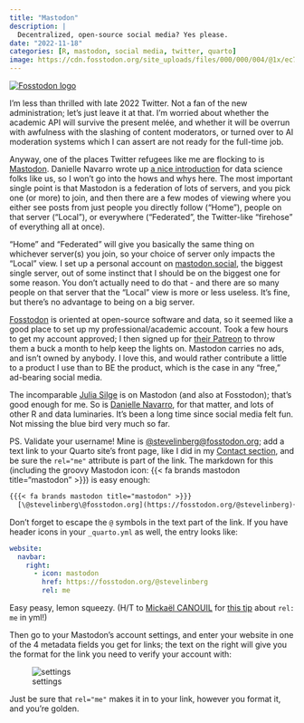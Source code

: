 ```yaml
---
title: "Mastodon"
description: |
  Decentralized, open-source social media? Yes please.
date: "2022-11-18"
categories: [R, mastodon, social media, twitter, quarto]
image: https://cdn.fosstodon.org/site_uploads/files/000/000/004/@1x/ec7a05be77b5390f.png
---
```


[[![Fosstodon logo](https://cdn.fosstodon.org/site_uploads/files/000/000/004/@1x/ec7a05be77b5390f.png)](https://fosstodon.org)]{.aside}

I'm less than thrilled with late 2022 Twitter. Not a fan of the new administration; let's just leave it at that. I'm worried about whether the academic API will survive the present melée, and whether it will be overrun with awfulness with the slashing of content moderators, or turned over to AI moderation systems which I can assert are not ready for the full-time job.

Anyway, one of the places Twitter refugees like me are flocking to is [Mastodon](https://mastodon.org). Danielle Navarro wrote up [a nice introduction](https://blog.djnavarro.net/posts/2022-11-03_what-i-know-about-mastodon/) for data science folks like us, so I won't go into the hows and whys here. The most important single point is that Mastodon is a federation of lots of servers, and you pick one (or more) to join, and then there are a few modes of viewing where you either see posts from just people you directly follow ("Home"), people on that server ("Local"), or everywhere ("Federated", the Twitter-like "firehose" of everything all at once).

"Home" and "Federated" will give you basically the same thing on whichever server(s) you join, so your choice of server only impacts the "Local" view. I set up a personal account on [mastodon.social](https://mastodon.social), the biggest single server, out of some instinct that I should be on the biggest one for some reason. You don't actually need to do that - and there are so many people on that server that the "Local" view is more or less useless. It's fine, but there's no advantage to being on a big server.

[Fosstodon](https://fosstodon.org) is oriented at open-source software and data, so it seemed like a good place to set up my professional/academic account. Took a few hours to get my account approved; I then signed up for [their Patreon](https://www.patreon.com/fosstodon) to throw them a buck a month to help keep the lights on. Mastodon carries no ads, and isn't owned by anybody. I love this, and would rather contribute a little to a product I use than to BE the product, which is the case in any "free," ad-bearing social media.

The incomparable [Julia Silge](https://mastodon.social/@juliasilge@fosstodon.org) is on Mastodon (and also at Fosstodon); that's good enough for me. So is [Danielle Navarro](https://mastodon.social/@djnavarro@fosstodon.org), for that matter, and lots of other R and data luminaries. It's been a long time since social media felt fun. Not missing the blue bird very much so far.

PS. Validate your username! Mine is [@stevelinberg@fosstodon.org](https://fosstodon.org/@stevelinberg); add a text link to your Quarto site's front page, like I did in my [Contact section](/#contact), and be sure the `rel="me"` attribute is part of the link. The markdown for this (including the groovy Mastodon icon: {{< fa brands mastodon title="mastodon" >}}) is easy enough:

```txt
{{{< fa brands mastodon title="mastodon" >}}}
  [\@stevelinberg\@fosstodon.org](https://fosstodon.org/@stevelinberg){rel="me"}
```

Don't forget to escape the `@` symbols in the text part of the link. If you have header icons in your `_quarto.yml` as well, the entry looks like:

```yml
website:
  navbar:
    right:
      - icon: mastodon
        href: https://fosstodon.org/@stevelinberg
        rel: me
```

Easy peasy, lemon squeezy. (H/T to [Mickaël CANOUIL](https://fosstodon.org/@MickaelCanouil) for [this tip](https://fosstodon.org/@MickaelCanouil/109355167379296655) about `rel: me` in yml!)

Then go to your Mastodon's account settings, and enter your website in one of the 4 metadata fields you get for links; the text on the right will give you the format for the link you need to verify your account with:

![settings](settings.png)

Just be sure that `rel="me"` makes it in to your link, however you format it, and you're golden.
